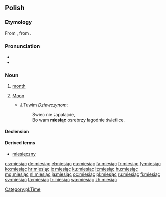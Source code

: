 ==Polish==

===Etymology===
From {{etyl|sla-pro|pl}} {{recons|měsęcь|lang=sla-pro}}, from {{etyl|ine-pro|pl}} {{recons|mḗh₁n̥s|lang=ine-pro}}.

===Pronunciation===
* {{IPA|/ˈmjɛɕɔn̪t͡s̪/|lang=pl}}
* {{audio|pl-miesiąc.ogg|audio}}

===Noun===
{{head|pl|noun|g=m}}

# [[month]]
# {{archaic|lang=pl}} [[Moon]]
#* J.Tuwim ''Dziewczynom'':
#*: Świec nie zapalajcie,
#*: Bo wam '''miesiąc''' osrebrzy łagodnie świetlice.

====Declension====
{{pl-decl-noun
|miesiąc|miesiące
|miesiąca|miesięcy
|miesiącowi|miesiącom
|miesiąc|miesiące
|miesiącem|miesiącami
|miesiącu|miesiącach
|miesiącu|miesiące
}}

====Derived terms====
* [[miesięczny]]

[[Category:pl:Time]]

[[cs:miesiąc]]
[[de:miesiąc]]
[[el:miesiąc]]
[[eu:miesiąc]]
[[fa:miesiąc]]
[[fr:miesiąc]]
[[fy:miesiąc]]
[[ko:miesiąc]]
[[hr:miesiąc]]
[[io:miesiąc]]
[[ku:miesiąc]]
[[lt:miesiąc]]
[[hu:miesiąc]]
[[mg:miesiąc]]
[[nl:miesiąc]]
[[ja:miesiąc]]
[[oc:miesiąc]]
[[pl:miesiąc]]
[[ru:miesiąc]]
[[fi:miesiąc]]
[[sv:miesiąc]]
[[ta:miesiąc]]
[[tr:miesiąc]]
[[wa:miesiąc]]
[[zh:miesiąc]]